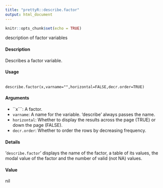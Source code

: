```yaml
---
title: "prettyR::describe.factor"
output: html_document
---
```


```r
knitr::opts_chunk$set(echo = TRUE)
```

description of factor variables

#### Description
Describes a factor variable.

#### Usage
<pre><code>
describe.factor(x,varname="",horizontal=FALSE,decr.order=TRUE)
</code></pre>

#### Arguments 
* ``x```: A factor.
* ``varname``: A name for the variable. ‘describe’ always passes the name.
* ``horizontal``: Whether to display the results across the page (TRUE) or down the page (FALSE).
* ``decr.order``: Whether to order the rows by decreasing frequency.

#### Details
‘``describe.factor``’ displays the name of the factor, a table of its values, the modal value of the factor and the number of valid (not NA) values.

#### Value
nil

